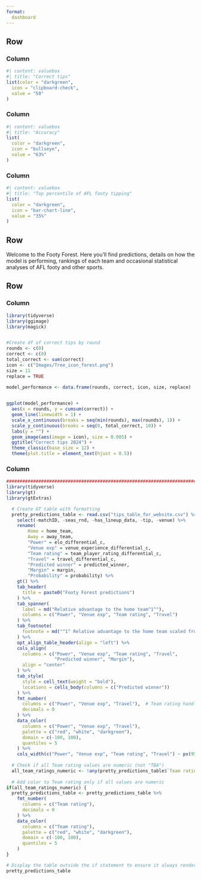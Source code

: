 ```yaml
---
format: 
  dashboard
---
```



## Row {height="30%"}

### Column

```r
#| content: valuebox
#| title: "Correct tips"
list(color = "darkgreen",
  icon = "clipboard-check",
  value = "50"
)

```

### Column

```r
#| content: valuebox
#| title: "Accuracy"
list(
  color = "darkgreen",
  icon = "bullseye", 
  value = "63%"
)

```

### Column

```r
#| content: valuebox
#| title: "Top percentile of AFL footy tipping"
list(
  color = "darkgreen",
  icon = "bar-chart-line", 
  value = "35%"
)

```

## Row {height="10%"}

Welcome to the Footy Forest. Here you'll find predictions, details on how the model is performing, rankings of each team and occasional statistical analyses of AFL footy and other sports.

## Row {height="60%"}

### Column

```r
library(tidyverse)
library(ggimage)
library(magick)


#Create df of correct tips by round
rounds <- c(0)
correct <- c(0)
total_correct <- sum(correct)
icon <- c("Images/Tree_icon_forest.png")
size = 11 
replace = TRUE

model_performance <- data.frame(rounds, correct, icon, size, replace)
  

ggplot(model_performance) +
  aes(x = rounds, y = cumsum(correct)) +
  geom_line(linewidth = 1) +
  scale_x_continuous(breaks = seq(min(rounds), max(rounds), 1)) +
  scale_y_continuous(breaks = seq(0, total_correct, 10)) +
  labs(y = "") +
  geom_image(aes(image = icon), size = 0.085) +
  ggtitle("Correct tips 2024") +
  theme_classic(base_size = 12) +
  theme(plot.title = element_text(hjust = 0.5))

```

### Column

```r
########################################################################
library(tidyverse)
library(gt)
library(gtExtras)

  # Create GT table with formatting
  pretty_predictions_table <- read.csv("tips_table_for_website.csv") %>%
    select(-matchID, -seas_rnd, -has_lineup_data, -tip, -venue) %>%
    rename(
        Home = home_team, 
        Away = away_team, 
        "Power" = elo_differential_c, 
        "Venue exp" = venue_experience_differential_c, 
        "Team rating" = team_player_rating_differential_c, 
        "Travel" = travel_differential_c, 
        "Predicted winner" = predicted_winner,
        "Margin" = margin,
        "Probability" = probability) %>%
    gt() %>% 
    tab_header( 
      title = paste0("Footy Forest predictions")
    ) %>% 
    tab_spanner(
      label = md("Relative advantage to the home team^1^"),
      columns = c("Power", "Venue exp", "Team rating", "Travel")
    ) %>%
    tab_footnote(
      footnote = md("^1^ Relative advantage to the home team scaled from -100 to +100 www.footyforest.com")
    ) %>% 
    opt_align_table_header(align = "left") %>%
    cols_align(
      columns = c("Power", "Venue exp", "Team rating", "Travel", 
                  "Predicted winner", "Margin"),
      align = "center"
    ) %>% 
    tab_style(
      style = cell_text(weight = "bold"), 
      locations = cells_body(columns = c("Predicted winner"))
    ) %>%
    fmt_number(
      columns = c("Power", "Venue exp", "Travel"),  # Team rating handled separately
      decimals = 0
    ) %>%
    data_color(
      columns = c("Power", "Venue exp", "Travel"),  
      palette = c("red", "white", "darkgreen"),
      domain = c(-100, 100), 
      quantiles = 5 
    ) %>% 
    cols_width(c("Power", "Venue exp", "Team rating", "Travel") ~ px(95))
  
  # Check if all Team rating values are numeric (not "TBA")
  all_team_ratings_numeric <- !any(pretty_predictions_table$`Team rating` == "TBA")
  
  # Add color to Team rating only if all values are numeric
if(all_team_ratings_numeric) {
  pretty_predictions_table <- pretty_predictions_table %>%
    fmt_number(
      columns = c("Team rating"),
      decimals = 0
    ) %>%
    data_color(
      columns = c("Team rating"),  
      palette = c("red", "white", "darkgreen"),
      domain = c(-100, 100), 
      quantiles = 5 
    )
}

# Display the table outside the if statement to ensure it always renders
pretty_predictions_table

```